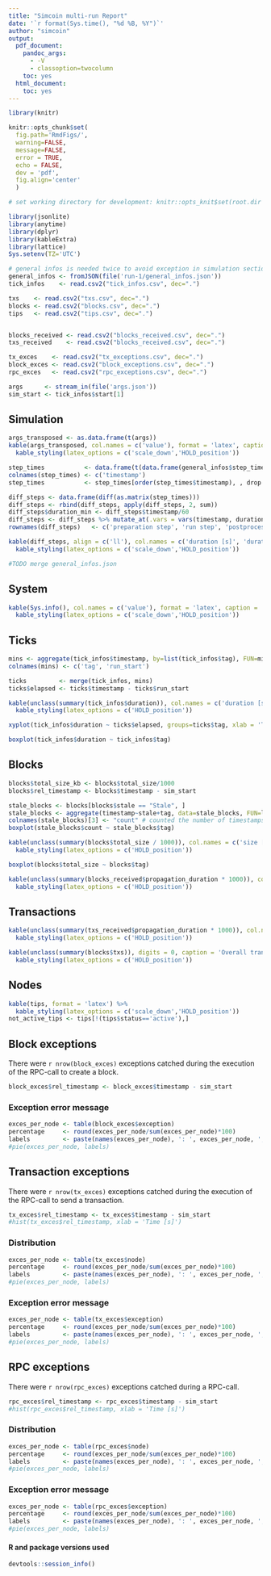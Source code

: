 ```yaml
---
title: "Simcoin multi-run Report"
date: '`r format(Sys.time(), "%d %B, %Y")`'
author: "simcoin"
output:
  pdf_document:
    pandoc_args:
      - -V
      - classoption=twocolumn
    toc: yes
  html_document:
    toc: yes
---
```


```r
library(knitr)

knitr::opts_chunk$set(
  fig.path='RmdFigs/',
  warning=FALSE,
  message=FALSE,
  error = TRUE,
  echo = FALSE,
  dev = 'pdf',
  fig.align='center'
  )

# set working directory for development: knitr::opts_knit$set(root.dir = '/tmp/multi-run/')
```

```r
library(jsonlite)
library(anytime)
library(dplyr)
library(kableExtra)
library(lattice)
Sys.setenv(TZ='UTC')

# general infos is needed twice to avoid exception in simulation section.
general_infos <- fromJSON(file('run-1/general_infos.json'))
tick_infos    <- read.csv2("tick_infos.csv", dec=".")

txs    <- read.csv2("txs.csv", dec=".")
blocks <- read.csv2("blocks.csv", dec=".")
tips   <- read.csv2("tips.csv", dec=".")


blocks_received <- read.csv2("blocks_received.csv", dec=".")
txs_received    <- read.csv2("blocks_received.csv", dec=".")

tx_exces    <- read.csv2("tx_exceptions.csv", dec=".")
block_exces <- read.csv2("block_exceptions.csv", dec=".")
rpc_exces   <- read.csv2("rpc_exceptions.csv", dec=".")

args      <- stream_in(file('args.json'))
sim_start <- tick_infos$start[1]
```

## Simulation
```r
args_transposed <- as.data.frame(t(args))
kable(args_transposed, col.names = c('value'), format = 'latex', caption ='Start arguments') %>%
  kable_styling(latex_options = c('scale_down','HOLD_position'))
```

```r
step_times           <- data.frame(t(data.frame(general_infos$step_times)))
colnames(step_times) <- c('timestamp')
step_times           <- step_times[order(step_times$timestamp), , drop = FALSE]

diff_steps <- data.frame(diff(as.matrix(step_times)))
diff_steps <- rbind(diff_steps, apply(diff_steps, 2, sum))
diff_steps$duration_min <- diff_steps$timestamp/60
diff_steps <- diff_steps %>% mutate_at(.vars = vars(timestamp, duration_min), .funs = funs(round(.,2)))
rownames(diff_steps)   <- c('preparation step', 'run step', 'postprocessing step (wo. report creation)', '***total***')

kable(diff_steps, align = c('ll'), col.names = c('duration [s]', 'duration [min]'), format = 'latex') %>%
  kable_styling(latex_options = c('scale_down','HOLD_position'))

#TODO merge general_infos.json
```

## System

```r
kable(Sys.info(), col.names = c('value'), format = 'latex', caption = 'System information') %>%
  kable_styling(latex_options = c('scale_down','HOLD_position'))
```


## Ticks

```r
mins <- aggregate(tick_infos$timestamp, by=list(tick_infos$tag), FUN=min)
colnames(mins) <- c('tag', 'run_start')

ticks         <- merge(tick_infos, mins)
ticks$elapsed <- ticks$timestamp - ticks$run_start 
```

```r
kable(unclass(summary(tick_infos$duration)), col.names = c('duration [s]'), digits = 3, caption = 'Overall tick duration', format = 'latex')  %>%
  kable_styling(latex_options = c('HOLD_position'))
```

```r
xyplot(tick_infos$duration ~ ticks$elapsed, groups=ticks$tag, xlab = 'Time [s]', ylab = 'Duration [s]', t='b' )
```

```r
boxplot(tick_infos$duration ~ tick_infos$tag)
```


##  Blocks

```r
blocks$total_size_kb <- blocks$total_size/1000
blocks$rel_timestamp <- blocks$timestamp - sim_start
```

```r
stale_blocks <- blocks[blocks$stale == "Stale", ]
stale_blocks <- aggregate(timestamp~stale+tag, data=stale_blocks, FUN=length)
colnames(stale_blocks)[3] <- "count" # counted the number of timestamps for blocks
boxplot(stale_blocks$count ~ stale_blocks$tag)
```

```r
kable(unclass(summary(blocks$total_size / 1000)), col.names = c('size [kB]'), digits = 3, caption = 'Overall block size', format = 'latex') %>%
  kable_styling(latex_options = c('HOLD_position'))
```

```r
boxplot(blocks$total_size ~ blocks$tag)
```

```r
kable(unclass(summary(blocks_received$propagation_duration * 1000)), col.names = c('propagation [ms]'), digits = 3, caption = 'Overall block propagation', format = 'latex') %>%
  kable_styling(latex_options = c('HOLD_position'))
```

## Transactions

```r
kable(unclass(summary(txs_received$propagation_duration * 1000)), col.names = c('propagation [ms]'), digits = 3, caption = 'Overall transactions propagation', format = 'latex') %>%
  kable_styling(latex_options = c('HOLD_position'))
```

```r
kable(unclass(summary(blocks$txs)), digits = 0, caption = 'Overall transactions per block', format = 'latex') %>%
  kable_styling(latex_options = c('HOLD_position'))
```

## Nodes

```r
kable(tips, format = 'latex') %>%
  kable_styling(latex_options = c('scale_down','HOLD_position'))
not_active_tips <- tips[!(tips$status=='active'),]
```

## Block exceptions
There were `r nrow(block_exces)` exceptions catched during the execution of the RPC-call to create a block.

```r
block_exces$rel_timestamp <- block_exces$timestamp - sim_start
```




### Exception error message
```r
exces_per_node <- table(block_exces$exception)
percentage     <- round(exces_per_node/sum(exces_per_node)*100)
labels         <- paste(names(exces_per_node), ': ', exces_per_node, ', ', percentage, '%', sep='')
#pie(exces_per_node, labels)
```

## Transaction exceptions
There were `r nrow(tx_exces)` exceptions catched during the execution of the RPC-call to send a transaction.

```r
tx_exces$rel_timestamp <- tx_exces$timestamp - sim_start
#hist(tx_exces$rel_timestamp, xlab = 'Time [s]')
```

### Distribution
```r
exces_per_node <- table(tx_exces$node)
percentage     <- round(exces_per_node/sum(exces_per_node)*100)
labels         <- paste(names(exces_per_node), ': ', exces_per_node, ', ', percentage, '%', sep='')
#pie(exces_per_node, labels)
```

### Exception error message
```r
exces_per_node <- table(tx_exces$exception)
percentage     <- round(exces_per_node/sum(exces_per_node)*100)
labels         <- paste(names(exces_per_node), ': ', exces_per_node, ', ', percentage, '%', sep='')
#pie(exces_per_node, labels)
```

## RPC exceptions
There were `r nrow(rpc_exces)` exceptions catched during a RPC-call.

```r
rpc_exces$rel_timestamp <- rpc_exces$timestamp - sim_start
#hist(rpc_exces$rel_timestamp, xlab = 'Time [s]')
```

### Distribution
```r
exces_per_node <- table(rpc_exces$node)
percentage     <- round(exces_per_node/sum(exces_per_node)*100)
labels         <- paste(names(exces_per_node), ': ', exces_per_node, ', ', percentage, '%', sep='')
#pie(exces_per_node, labels)
```

### Exception error message
```r
exces_per_node <- table(rpc_exces$exception)
percentage     <- round(exces_per_node/sum(exces_per_node)*100)
labels         <- paste(names(exces_per_node), ': ', exces_per_node, ', ', percentage, '%', sep='')
#pie(exces_per_node, labels)
```

\clearpage

#### R and package versions used

```r
devtools::session_info()
```
